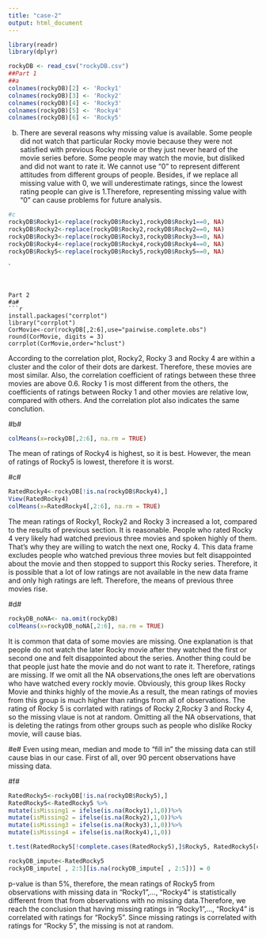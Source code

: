 ```yaml
---
title: "case-2"
output: html_document
---
```


```r
library(readr)
library(dplyr)

rockyDB <- read_csv("rockyDB.csv")
##Part 1
##a
colnames(rockyDB)[2] <- 'Rocky1'
colnames(rockyDB)[3] <- 'Rocky2'
colnames(rockyDB)[4] <- 'Rocky3'
colnames(rockyDB)[5] <- 'Rocky4'
colnames(rockyDB)[6] <- 'Rocky5'


```

b.
There are several reasons why missing value is available. Some people did not watch that particular Rocky movie because they were not satisfied with previous Rocky movie or they just never heard of the movie series before. Some people may watch the movie, but disliked and did not want to rate it. We cannot use "0" to represent different attitudes from different groups of people. Besides, if we replace all missing value with 0, we will underestimate ratings, since the lowest rating people can give is 1.Therefore, representing missing value with "0" can cause problems for future analysis.




```r
#c
rockyDB$Rocky1<-replace(rockyDB$Rocky1,rockyDB$Rocky1==0, NA)
rockyDB$Rocky2<-replace(rockyDB$Rocky2,rockyDB$Rocky2==0, NA)
rockyDB$Rocky3<-replace(rockyDB$Rocky3,rockyDB$Rocky3==0, NA)
rockyDB$Rocky4<-replace(rockyDB$Rocky4,rockyDB$Rocky4==0, NA)
rockyDB$Rocky5<-replace(rockyDB$Rocky5,rockyDB$Rocky5==0, NA)


```



`
```


Part 2
#a#
```r

install.packages("corrplot")
library("corrplot")
CorMovie<-cor(rockyDB[,2:6],use="pairwise.complete.obs")
round(CorMovie, digits = 3)
corrplot(CorMovie,order="hclust")
```
According to the correlation plot, Rocky2, Rocky 3 and Rocky 4 are within a cluster and the color of their dots are darkest.
Therefore, these movies are most similar. Also, the correlation coefficient of ratings between these three movies are above 0.6.
Rocky 1 is most different from the others, the coefficients of ratings between Rocky 1 and other movies are relative low, compared with others. And the correlation plot also indicates the same conclution.


#b#

```r
colMeans(x=rockyDB[,2:6], na.rm = TRUE)
```
The mean of ratings of Rocky4 is highest, so it is best. However, the mean of ratings of Rocky5 is lowest, therefore it is worst.


#c#
```r
RatedRocky4<-rockyDB[!is.na(rockyDB$Rocky4),]
View(RatedRocky4)
colMeans(x=RatedRocky4[,2:6], na.rm = TRUE)
```
The mean ratings of Rocky1, Rocky2 and Rocky 3 increased a lot, compared to the results of previous section. It is reasonable. People who rated Rocky 4  very likely had watched previous three movies and spoken highly of them. That's why they are willing to watch the next one, Rocky 4. This data frame excludes people who watched previous three movies but felt disappointed about the movie and then stopped to support this Rocky series. Therefore, it is possible that a lot of low ratings are not available in the new data frame and only high ratings are left. Therefore, the means of previous three movies rise.

#d#
```r
rockyDB_noNA<- na.omit(rockyDB)
colMeans(x=rockyDB_noNA[,2:6], na.rm = TRUE)
```
It is common that data of some movies are missing. One explanation is that people do not watch the later Rocky movie after they watched the first or second one and felt disappointed about the series. Another thing could be that people just hate the movie and do not want to rate it. Therefore, ratings are missing. If we omit all the NA observations,the ones left are obervations who have watched every rockly movie. Obviously, this group likes Rocky Movie and thinks highly of the movie.As a result, the mean ratings of movies from this group is much higher than ratings from all of observations. The rating of Rocky 5 is corrlated with ratings of Rocky 2,Rocky 3 and Rocky 4, so the missing vlaue is not at random. Omitting all the NA observations, that is deleting the ratings from other groups such as people who dislike Rocky movie,  will cause bias.

#e#
Even using mean, median and mode to "fill in" the missing data can still cause bias in our case. First of all, over 90 percent observations have missing data. 

#f#
```r
RatedRocky5<-rockyDB[!is.na(rockyDB$Rocky5),]
RatedRocky5<-RatedRocky5 %>%
mutate(isMissing1 = ifelse(is.na(Rocky1),1,0))%>%
mutate(isMissing2 = ifelse(is.na(Rocky2),1,0))%>%
mutate(isMissing3 = ifelse(is.na(Rocky3),1,0))%>%
mutate(isMissing4 = ifelse(is.na(Rocky4),1,0))

t.test(RatedRocky5[!complete.cases(RatedRocky5),]$Rocky5, RatedRocky5[complete.cases(RatedRocky5),]$Rocky5)

rockyDB_impute<-RatedRocky5
rockyDB_impute[ , 2:5][is.na(rockyDB_impute[ , 2:5])] = 0 
```

p-value is than 5%, therefore, the mean ratings of Rocky5 from observations with missing data in  “Rocky1”,..., “Rocky4”  is statistically different from that from observations with no missing data.Therefore, we reach the conclusion that  having missing ratings in “Rocky1”,..., “Rocky4” is correlated with ratings for “Rocky5”. Since missing ratings is correlated with ratings for "Rocky 5", the missing is not at random. 




